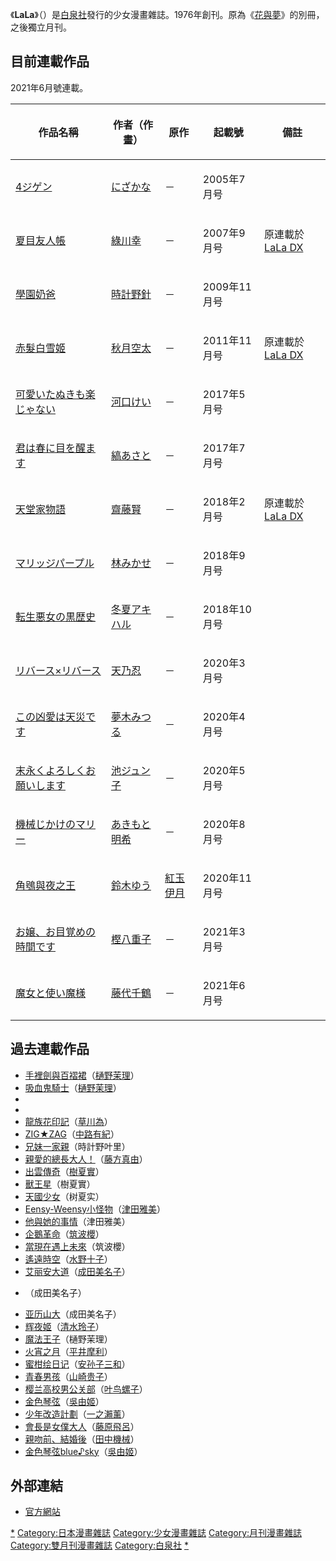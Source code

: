 {{Infobox Magazine
| title = LaLa
| image_file = LaLa cover.jpg
| image_size =
| image_caption = 《''LaLa''》2008年4月雜誌封面
| editor =
| editor_title =
| staff_writer =
| frequency = 月刊
| circulation =
| category = [[少女|少女]][[漫畫|漫畫]]
| company = [[白泉社|白泉社]]
| publisher =
| firstdate = 1976
| country = 日本
| language = 日文
| website = [http://www.hakusensha.co.jp/cgi-bin/mag/magazine.cgi?mode=magazine&magmode=mag03&day=now ''LaLa'']
| issn =
}}

《'''LaLa'''》（{{lang|ja|LaLa}}）是[[白泉社|白泉社]]發行的少女漫畫雜誌。1976年創刊。原為《[[花與夢|花與夢]]》的別冊，之後獨立月刊。

== 目前連載作品 ==
2021年6月號連載。
{| class="wikitable sortable"
! 作品名稱 !! 作者（作畫） !! 原作 !! 起載號 !! 備註
|-
| {{Display none|よしけん}}[[4ジゲン|4ジゲン]] || {{Display none|にさかな}}[[にざかな|にざかな]] || － || 2005年7月号 ||
|-
| {{Display none|なつめゆうしんちよう}}[[夏目友人帳|夏目友人帳]] || {{Display none|みとりかわ ゆき}}[[綠川幸|綠川幸]] || － || 2007年9月号 || 原連載於[[LaLa_DX|LaLa DX]]
|-
| {{Display none|かくえんへひいしつたあす}}[[學園奶爸|學園奶爸]] || {{Display none|とけいの はり}}[[時計野針|時計野針]] || － || 2009年11月号 ||
|-
| {{Display none|あかかみのしらゆきひめ}}[[赤髮白雪姬|赤髮白雪姬]] || {{Display none|あきつき そらた}}[[秋月空太|秋月空太]] || － || 2011年11月号 || 原連載於[[LaLa_DX|LaLa DX]]
|-
| {{Display none|かわいいたぬきもらくしやない}}[[可愛いたぬきも楽じゃない|可愛いたぬきも楽じゃない]] || {{Display none|かわくち けい}}[[河口けい|河口けい]] || － || 2017年5月号 ||
|-
| {{Display none|きみははるにめをさます}}[[君は春に目を醒ます|君は春に目を醒ます]] || {{Display none|しま あさと}}[[縞あさと|縞あさと]] || － || 2017年7月号 ||
|-
| {{Display none|てんとうけものかたり}}[[天堂家物語|天堂家物語]] || {{Display none|さいとう けん}}[[齋藤賢|齋藤賢]] || － || 2018年2月号 || 原連載於[[LaLa_DX|LaLa DX]]
|-
| {{Display none|まりつしはあふる}}[[マリッジパープル|マリッジパープル]] || {{Display none|はやし みかせ}}[[林みかせ|林みかせ]] || － || 2018年9月号 ||
|-
| {{Display none|てんせいあくしよのくろれきし}}[[転生悪女の黒歴史|転生悪女の黒歴史]] || {{Display none|とうか あきはる}}[[冬夏アキハル|冬夏アキハル]] || － || 2018年10月号 ||
|-
| {{Display none|りはあすりはあす}}[[リバース×リバース|リバース×リバース]] || {{Display none|あまの しのふ}}[[天乃忍|天乃忍]] || － || 2020年3月号 ||
|-
| {{Display none|このきようあいはてんさいてす}}[[この凶愛は天災です|この凶愛は天災です]] || {{Display none|ゆめき みつる}}[[夢木みつる|夢木みつる]] || － || 2020年4月号 ||
|-
| {{Display none|すえなかくよろしくおねかいします}}[[末永くよろしくお願いします|末永くよろしくお願いします]] || {{Display none|いけ しゆんこ}}[[池ジュン子|池ジュン子]] || － || 2020年5月号 ||
|-
| {{Display none|きかいしかけのまりい}}[[機械じかけのマリー|機械じかけのマリー]] || {{Display none|あきもと あき}}[[あきもと明希|あきもと明希]] || － || 2020年8月号 ||
|-
| {{Display none|みみすくとよるのおう}}[[角鴞與夜之王|角鴞與夜之王]] || {{Display none|すすき ゆう}}[[鈴木ゆう|鈴木ゆう]] || {{Display none|こうきよく いつき}}[[紅玉伊月|紅玉伊月]] || 2020年11月号 || 
|-
| {{Display none|おしようおめさめのしかんてす}}[[お嬢、お目覚めの時間です|お嬢、お目覚めの時間です]] || {{Display none|かし やえこ}}[[樫八重子|樫八重子]] || － || 2021年3月号 || 
|-
| {{Display none|ましよとつかいまさま}}[[魔女と使い魔様|魔女と使い魔様]] || {{Display none|ふししろ ちつる}}[[藤代千鶴|藤代千鶴]] || － || 2021年6月号 ||
|}

== 過去連載作品 ==
*[[手裡劍與百褶裙|手裡劍與百褶裙]]（[[樋野茉理|樋野茉理]]）
*[[吸血鬼騎士|吸血鬼騎士]]（[[樋野茉理|樋野茉理]]）
*{{lang|ja|[[ビューティハニー|ビューティハニー]]（[[マツモトトモ|マツモトトモ]]）}}
*{{lang|ja|[[4ジゲン|4ジゲン]]（[[にざかな|にざかな]]）}}
*[[龍族花印記|龍族花印記]]（[[草川為|草川為]]）
*[[ZIG★ZAG|ZIG★ZAG]]（[[中路有紀|中路有紀]]）
*[[兄妹一家親|兄妹一家親]]（時計野叶里）
*[[親愛的總長大人！|親愛的總長大人！]]（[[藤方真由|藤方真由]]）
* [[出雲傳奇|出雲傳奇]]（[[樹夏實|樹夏實]]）
* [[獸王星|獸王星]]（樹夏實）
* [[天國少女|天國少女]]（树夏实）
* [[Eensy-Weensy小怪物|Eensy-Weensy小怪物]]（[[津田雅美|津田雅美]]）
* [[他與她的事情|他與她的事情]]（津田雅美）
* [[企鵝革命|企鵝革命]]（[[筑波櫻|筑波櫻]]）
* [[當現在遇上未來|當現在遇上未來]]（筑波櫻）
* [[遙遠時空|遙遠時空]]（[[水野十子|水野十子]]）
* [[艾丽安大道|艾丽安大道]]（[[成田美名子|成田美名子]]）
* {{tsl|ja|CIPHER|雙星奇緣}}（成田美名子）
* [[亚历山大_(漫画)|亚历山大]]（成田美名子）
* [[辉夜姬_(漫画)|辉夜姬]]（[[清水玲子|清水玲子]]）
* [[魔法王子|魔法王子]]（樋野茉理）
* [[火宵之月|火宵之月]]（[[平井摩利|平井摩利]]）
* [[蜜柑绘日记|蜜柑绘日记]]（[[安孙子三和|安孙子三和]]）
* [[青春男孩|青春男孩]]（[[山崎贵子|山崎贵子]]）
*[[樱兰高校男公关部|樱兰高校男公关部]]（[[叶鸟螺子|叶鸟螺子]]）
*[[金色琴弦|金色琴弦]]（[[吳由姬|吳由姬]]）
*[[少年改造計劃|少年改造計劃]]（[[一之瀨薰|一之瀨薰]]）
*[[會長是女僕大人|會長是女僕大人]]（[[藤原飛呂|藤原飛呂]]）
*[[親吻前、結婚後|親吻前、結婚後]]（[[田中機械|田中機械]]）
* [[金色琴弦blue♪sky|金色琴弦blue♪sky]]（[[吳由姬|吳由姬]]）

== 外部連結 ==
* [https://web.archive.org/web/20080507023357/http://www.hakusensha.co.jp/cgi-bin/mag/magazine.cgi?mode=magazine&magmode=mag03&day=now 官方網站]{{ja icon}}

{{LaLa連載中}}

[[Category:LaLa|*]]
[[Category:日本漫畫雜誌|Category:日本漫畫雜誌]]
[[Category:少女漫畫雜誌|Category:少女漫畫雜誌]]
[[Category:月刊漫畫雜誌|Category:月刊漫畫雜誌]]
[[Category:雙月刊漫畫雜誌|Category:雙月刊漫畫雜誌]]
[[Category:白泉社|Category:白泉社]]
[[Category:花與夢|*]]